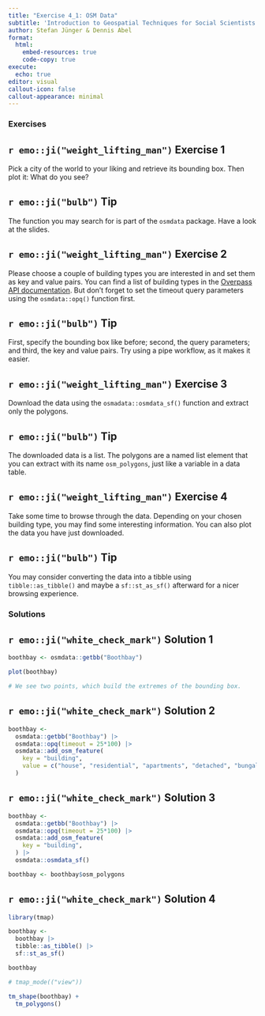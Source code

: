```yaml
---
title: "Exercise 4_1: OSM Data"
subtitle: 'Introduction to Geospatial Techniques for Social Scientists in R'
author: Stefan Jünger & Dennis Abel
format: 
  html:
    embed-resources: true
    code-copy: true
execute:
  echo: true
editor: visual
callout-icon: false
callout-appearance: minimal
---
```


### Exercises

::: callout-note
## `r emo::ji("weight_lifting_man")` Exercise 1
Pick a city of the world to your liking and retrieve its bounding box. Then plot it: What do you see?
:::

::: {.callout-caution collapse="true"}
## `r emo::ji("bulb")` Tip
The function you may search for is part of the `osmdata` package. Have a look at the slides.
:::

::: callout-note
## `r emo::ji("weight_lifting_man")` Exercise 2
Please choose a couple of building types you are interested in and set them as key and value pairs. You can find a list of building types in the [Overpass API documentation](https://wiki.openstreetmap.org/wiki/Key:building). But don't forget to set the timeout query parameters using the `osmdata::opq()` function first.
:::

::: {.callout-caution collapse="true"}
## `r emo::ji("bulb")` Tip
First, specify the bounding box like before; second, the query parameters; and third, the key and value pairs. Try using a pipe workflow, as it makes it easier.
:::

::: callout-note
## `r emo::ji("weight_lifting_man")` Exercise 3
Download the data using the `osmadata::osmdata_sf()` function and extract only the polygons. 
:::

::: {.callout-caution collapse="true"}
## `r emo::ji("bulb")` Tip
The downloaded data is a list. The polygons are a named list element that you can extract with its name `osm_polygons`, just like a variable in a data table.
:::

::: callout-note
## `r emo::ji("weight_lifting_man")` Exercise 4
Take some time to browse through the data. Depending on your chosen building type, you may find some interesting information. You can also plot the data you have just downloaded.
:::

::: {.callout-caution collapse="true"}
## `r emo::ji("bulb")` Tip
You may consider converting the data into a tibble using `tibble::as_tibble()` and maybe a `sf::st_as_sf()` afterward for a nicer browsing experience.
:::

### Solutions

::: {.callout-tip collapse="true"}
## `r emo::ji("white_check_mark")` Solution 1
```r
boothbay <- osmdata::getbb("Boothbay")

plot(boothbay)

# We see two points, which build the extremes of the bounding box.
```
:::

::: {.callout-tip collapse="true"}
## `r emo::ji("white_check_mark")` Solution 2
```r
boothbay <-
  osmdata::getbb("Boothbay") |>  
  osmdata::opq(timeout = 25*100) |> 
  osmdata::add_osm_feature(
    key = "building", 
    value = c("house", "residential", "apartments", "detached", "bungalow")
  )
```
:::

::: {.callout-tip collapse="true"}
## `r emo::ji("white_check_mark")` Solution 3
```r
boothbay <-
  osmdata::getbb("Boothbay") |>  
  osmdata::opq(timeout = 25*100) |> 
  osmdata::add_osm_feature(
    key = "building", 
  ) |> 
  osmdata::osmdata_sf()

boothbay <- boothbay$osm_polygons
```
:::

::: {.callout-tip collapse="true"}
## `r emo::ji("white_check_mark")` Solution 4
```r
library(tmap)

boothbay <-
  boothbay |> 
  tibble::as_tibble() |> 
  sf::st_as_sf()

boothbay

# tmap_mode(("view"))

tm_shape(boothbay) +
  tm_polygons()
```
:::